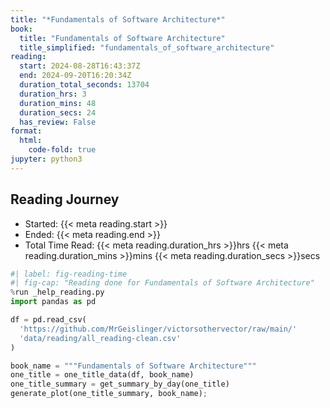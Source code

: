 ```yaml
---
title: "*Fundamentals of Software Architecture*"
book:
  title: "Fundamentals of Software Architecture"
  title_simplified: "fundamentals_of_software_architecture"
reading:
  start: 2024-08-28T16:43:37Z
  end: 2024-09-20T16:20:34Z
  duration_total_seconds: 13704
  duration_hrs: 3
  duration_mins: 48
  duration_secs: 24
  has_review: False
format:
  html:
    code-fold: true
jupyter: python3
---
```


## Reading Journey

* Started: {{< meta reading.start >}}
* Ended: {{< meta reading.end >}}
* Total Time Read: {{< meta reading.duration_hrs >}}hrs {{< meta reading.duration_mins >}}mins {{< meta reading.duration_secs >}}secs

```python
#| label: fig-reading-time
#| fig-cap: "Reading done for Fundamentals of Software Architecture"
%run _help_reading.py
import pandas as pd

df = pd.read_csv(
  'https://github.com/MrGeislinger/victorsothervector/raw/main/'
  'data/reading/all_reading-clean.csv'
)

book_name = """Fundamentals of Software Architecture"""
one_title = one_title_data(df, book_name)
one_title_summary = get_summary_by_day(one_title)
generate_plot(one_title_summary, book_name);
```

